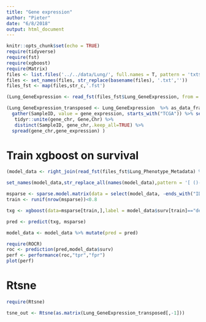 ```yaml
---
title: "Gene expression"
author: "Pieter"
date: "6/8/2018"
output: html_document
---
```


```r
knitr::opts_chunk$set(echo = TRUE)
require(tidyverse)
require(fst)
require(xgboost)
require(Matrix)
files <- list.files('../../data/Lung/', full.names = T, pattern = 'txt$')
files <- set_names(files, str_replace(basename(files), '.txt',''))
files_fst <- map(files,str_c,'.fst')
```

```r
(Lung_GeneExpression <- read_fst(files_fst$Lung_GeneExpression, from = 1,to = 10000))
```


```r
(Lung_GeneExpression_transposed <- Lung_GeneExpression  %>% as_data_frame %>% 
  gather(SampleID, value = gene_expression, starts_with("TCGA")) %>% select(Gene,Chr,gene_expression,SampleID) %>%
   tidyr::unite(gene_chr, Gene,Chr) %>% 
   distinct(SampleID, gene_chr,.keep_all=TRUE) %>% 
  spread(gene_chr,gene_expression) )
```

# Train xgboost on survival

```r
(model_data <- right_join(read_fst(files_fst$Lung_Phenotype_Metadata) %>% select(SampleID, PatientID, Gender, Ethnicity, `Age At Diagnosis (Days)`, `Tumor Stage`, `Smoking Status`, `Karnofsky Score`, surv = `Vital Status`), Lung_GeneExpression_transposed) %>% drop_na)
```

```r
set_names(model_data,str_replace_all(names(model_data),pattern = '[ ()-]' , '_')) -> model_data
```

```r
msparse <- sparse.model.matrix(data = select(model_data, -ends_with("ID")), surv ~ .-1)
train <- runif(nrow(msparse))<0.8
```

```r
txg <- xgboost(data=msparse[train,],label = model_data$surv[train]=="dead", nrounds = 10, verbose = 1, nthread =4,  max_depth = 5, eta = 0.1, objective = "binary:logistic")
```

```r
pred <- predict(txg, msparse)
```

```r
model_data <- model_data %>% mutate(pred = pred)
```

```r
require(ROCR)
roc <- prediction(pred,model_data$surv)
perf <- performance(roc,"tpr","fpr")
plot(perf)
```





# Rtsne

```r
require(Rtsne)
```

```r
tsne_out <- Rtsne(as.matrix(Lung_GeneExpression_transposed[,-1]))
```

